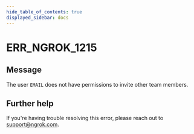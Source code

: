 ```yaml
---
hide_table_of_contents: true
displayed_sidebar: docs
---
```



# ERR_NGROK_1215

## Message

The user `EMAIL` does not have permissions to invite other team members.

<ErrorDetails error="err_ngrok_1215" />

## Further help

If you're having trouble resolving this error, please reach out to [support@ngrok.com](mailto:support@ngrok.com?subject=Help%20with%20ERR_NGROK_1215).
